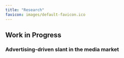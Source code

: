```yaml
---
title: "Research"
favicon: images/default-favicon.ico
---
```


## Work in Progress

### Advertising-driven slant in the media market
